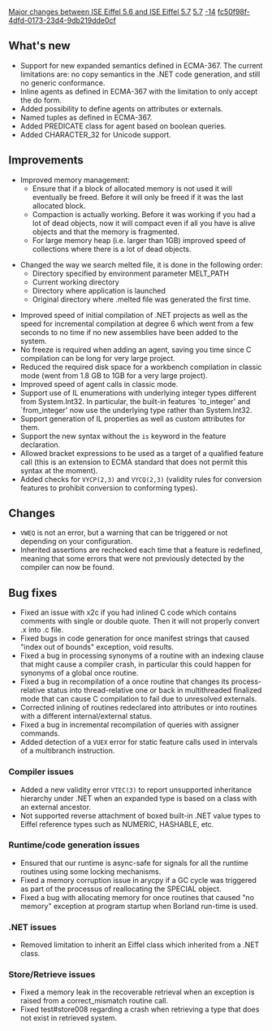 [[Property:title|Major changes between ISE Eiffel 5.6 and ISE Eiffel 5.7]]
[[Property:link_title|5.7]]
[[Property:weight|-14]]
[[Property:uuid|fc50f98f-4dfd-0173-23d4-9db219dde0cf]]
==What's new==

{{seealso|See also: [[Differences between standard ECMA-367 and Eiffel Software implementation|Differences between standard ECMA-367 and Eiffel Software implementation]] }}
* Support for new expanded semantics defined in ECMA-367. The current limitations are: no copy semantics in the .NET code generation, and still no generic conformance.
* Inline agents as defined in ECMA-367 with the limitation to only accept the do form.
* Added possibility to define agents on attributes or externals.
* Named tuples as defined in ECMA-367.
* Added <eiffel>PREDICATE</eiffel> class for agent based on boolean queries.
* Added <eiffel>CHARACTER_32</eiffel> for Unicode support.

==Improvements==
* Improved memory management: 
** Ensure that if a block of allocated memory is not used it will eventually be freed. Before it will only be freed if it was the last allocated block.
** Compaction is actually working. Before it was working if you had a lot of dead objects, now it will compact even if all you have is alive objects and that the memory is fragmented.
** For large memory heap (i.e. larger than 1GB) improved speed of collections where there is a lot of dead objects.

* Changed the way we search melted file, it is done in the following order: 
** Directory specified by environment parameter MELT_PATH
** Current working directory
** Directory where application is launched
** Original directory where .melted file was generated the first time.

* Improved speed of initial compilation of .NET projects as well as the speed for incremental compilation at degree 6 which went from a few seconds to no time if no new assemblies have been added to the system.
* No freeze is required when adding an agent, saving you time since C compilation can be long for very large project.
* Reduced the required disk space for a workbench compilation in classic mode (went from 1.8 GB to 1GB for a very large project).
* Improved speed of agent calls in classic mode.
* Support use of IL enumerations with underlying integer types different from System.Int32. In particular, the built-in features `to_integer' and `from_integer' now use the underlying type rather than System.Int32.
* Support generation of IL properties as well as custom attributes for them.
* Support the new syntax without the <code>is</code> keyword in the feature declaration.
* Allowed bracket expressions to be used as a target of a qualified feature call (this is an extension to ECMA standard that does not permit this syntax at the moment).
* Added checks for <code>VYCP(2,3)</code> and <code>VYCQ(2,3)</code> (validity rules for conversion features to prohibit conversion to conforming types).

==Changes==
* <code>VWEQ</code> is not an error, but a warning that can be triggered or not depending on your configuration.
* Inherited assertions are rechecked each time that a feature is redefined, meaning that some errors that were not previously detected by the compiler can now be found.

==Bug fixes==
* Fixed an issue with x2c if you had inlined C code which contains comments with single or double quote. Then it will not properly convert .x into .c file.
* Fixed bugs in code generation for once manifest strings that caused "index out of bounds" exception, void results.
* Fixed a bug in processing synonyms of a routine with an indexing clause that might cause a compiler crash, in particular this could happen for synonyms of a global once routine.
* Fixed a bug in recompilation of a once routine that changes its process-relative status into thread-relative one or back in multithreaded finalized mode that can cause C compilation to fail due to unresolved externals.
* Corrected inlining of routines redeclared into attributes or into routines with a different internal/external status.
* Fixed a bug in incremental recompilation of queries with assigner commands.
* Added detection of a <code>VUEX</code> error for static feature calls used in intervals of a multibranch instruction.

===Compiler issues===
* Added a new validity error <code>VTEC(3)</code> to report unsupported inheritance hierarchy under .NET when an expanded type is based on a class with an external ancestor.
* Not supported reverse attachment of boxed built-in .NET value types to Eiffel reference types such as <eiffel>NUMERIC</eiffel>, <eiffel>HASHABLE</eiffel>, etc.

===Runtime/code generation issues===
* Ensured that our runtime is async-safe for signals for all the runtime routines using some locking mechanisms.
* Fixed a memory corruption issue in <eiffel>arycpy</eiffel> if a GC cycle was triggered as part of the processus of reallocating the SPECIAL object.
* Fixed a bug with allocating memory for once routines that caused "no memory" exception at program startup when Borland run-time is used.

===.NET issues===
* Removed limitation to inherit an Eiffel class which inherited from a .NET class.

===Store/Retrieve issues===
* Fixed a memory leak in the recoverable retrieval when an exception is raised from a <eiffel>correct_mismatch</eiffel> routine call.
* Fixed test#store008 regarding a crash when retrieving a type that does not exist in retrieved system.




